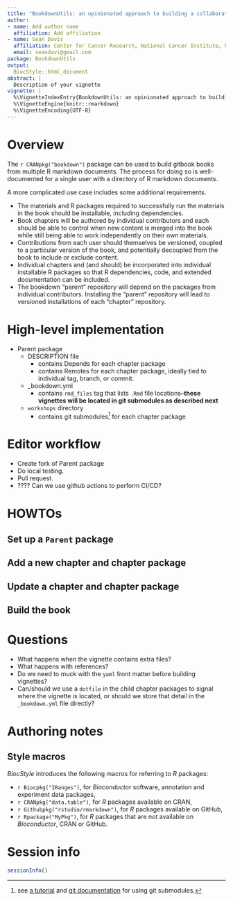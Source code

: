 ```yaml
---
title: "BookdownUtils: an opinionated approach to building a collaborative bookdown book"
author:
- name: Add author name
  affiliation: Add affiliation
- name: Sean Davis
  affiliation: Center for Cancer Research, National Cancer Institute, National Institutes of Health, Bethesda, MD
  email: seandavi@gmail.com
package: BookdownUtils
output:
  BiocStyle::html_document
abstract: |
  Description of your vignette
vignette: |
  %\VignetteIndexEntry{BookdownUtils: an opinionated approach to building a collaborative bookdown book}
  %\VignetteEngine{knitr::rmarkdown}
  %\VignetteEncoding{UTF-8}
---
```


# Overview

The `r CRANpkg("bookdown")` package can be used to build gitbook books from
multiple R markdown documents. The process for doing so is well-documented for
a single user with a directory of R markdown documents. 

A more complicated use case includes some additional requirements.

- The materials and R packages required to successfully run the materials
in the book should be installable, including dependencies.
- Book chapters will be authored by individual contributors and each should
be able to control when new content is merged into the book while still
being able to work independently on their own materials.
- Contributions from each user should themselves be versioned, coupled to a
particular version of the book, and potentially decoupled from the book to 
include or exclude content.
- Individual chapters and (and should) be incorporated into individual installable
R packages so that R dependencies, code, and extended documentation can be included.
- The bookdown "parent" repository will depend on the packages from individual 
contributors. Installing the "parent" repository will lead to versioned installations
of each "chapter" repository.

# High-level implementation

- Parent package
  - DESCRIPTION file
    - contains Depends for each chapter package
    - contains Remotes for each chapter package, ideally tied to individual tag, branch, or commit.
  - _bookdown.yml
    - contains `rmd_files` tag that lists `.Rmd` file locations--**these vignettes will be 
    located in git submodules as described next**
  - `workshops` directory
    - contains git submodules^[see [a tutorial](https://www.vogella.com/tutorials/GitSubmodules/article.html) and [git documentation](https://git-scm.com/book/en/v2/Git-Tools-Submodules) for using git submodules.] for each chapter package

# Editor workflow

- Create fork of Parent package
- Do local testing.
- Pull request.
- ???? Can we use github actions to perform CI/CD?

# HOWTOs

## Set up a `Parent` package

## Add a new chapter and chapter package

## Update a chapter and chapter package

## Build the book

# Questions

- What happens when the vignette contains extra files?
- What happens with references?
- Do we need to muck with the `yaml` front matter before building vignettes?
- Can/should we use a `dotfile` in the child chapter packages to signal where the 
vignette is located, or should we store that detail in the `_bookdown.yml` file directly?

# Authoring notes

## Style macros

_BiocStyle_ introduces the following macros for referring to _R_ packages:

* `r Biocpkg("IRanges")`, for _Bioconductor_ software, annotation and experiment data packages,
* `r CRANpkg("data.table")`, for _R_ packages available on CRAN,
* `r Githubpkg("rstudio/rmarkdown")`, for _R_ packages available on GitHub,
* `r Rpackage("MyPkg")`, for _R_ packages that are _not_ available on _Bioconductor_, CRAN or GitHub.

# Session info {.unnumbered}

```r
sessionInfo()
```
